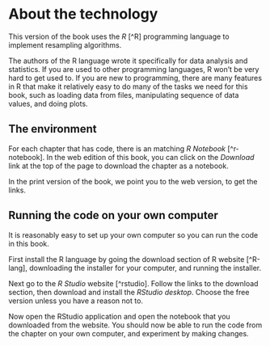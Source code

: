 # About the technology {#sec-about-technology}

This version of the book uses the *R* [^R] programming language to
implement resampling algorithms.

The authors of the R language wrote it specifically for data analysis and statistics.  If you are used to other programming languages, R won't be very hard to get used to.  If you are new to programming, there are many features in R that make it relatively easy to do many of the tasks we need for this book, such as loading data from files, manipulating sequence of data values, and doing plots.

## The environment {-}

For each chapter that has code, there is an matching *R Notebook*
[^r-notebook].  In the web edition of this book, you can click on the
*Download* link at the top of the page to download the chapter as a notebook.

In the print version of the book, we point you to the web version, to get the links.

## Running the code on your own computer {-}

It is reasonably easy to set up your own computer so you can run the code in this book.

First install the R language by going the download section of R website
[^R-lang], downloading the installer for your computer, and running the
installer.

Next go to the *R Studio* website [^rstudio].  Follow the links to the
download section, then download and install the *RStudio desktop*.  Choose the
free version unless you have a reason not to.

Now open the RStudio application and open the notebook that you downloaded
from the website.  You should now be able to run the code from the chapter on
your own computer, and experiment by making changes.
